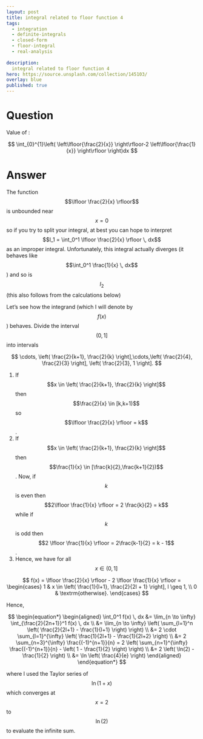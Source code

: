 ---
layout: post
title: integral related to floor function 4
tags:
  - integration   
  - definite-integrals
  - closed-form
  - floor-integral
  - real-analysis
  
description:  
  integral related to floor function 4
hero: https://source.unsplash.com/collection/145103/
overlay: blue
published: true
---


# Question

Value of :

$$
\int_{0}^{1}\left( \left\lfloor{\frac{2}{x}} \right\rfloor-2 \left\lfloor{\frac{1}{x}} \right\rfloor \right)dx
$$


<!--break-->


# Answer

The function $$\lfloor \frac{2}{x} \rfloor$$ is unbounded near $$x = 0$$ so if you try to split your integral, 
at best you can hope to interpret $$I_1 = \int_0^1 \lfloor \frac{2}{x} \rfloor \, dx$$ as an improper integral. 
Unfortunately, this integral actually diverges (it behaves like $$\int_0^1 \frac{1}{x} \, dx$$) and so is $$I_2$$ 
(this also follows from the calculations below)

Let's see how the integrand (which I will denote by $$f(x)$$) behaves. Divide the interval $$\left( 0, 1 \right]$$ 
into intervals

$$
\cdots, \left( \frac{2}{k+1}, \frac{2}{k} \right],\cdots,\left( \frac{2}{4}, \frac{2}{3} \right], \left( \frac{2}{3}, 1 \right]. 
$$

 1. If $$x \in \left( \frac{2}{k+1}, \frac{2}{k} \right]$$ then $$\frac{2}{x} \in [k,k+1)$$ so $$\lfloor \frac{2}{x} 
 \rfloor = k$$. 
 2. If $$x \in \left( \frac{2}{k+1}, \frac{2}{k} \right]$$ then $$\frac{1}{x} \in [\frac{k}{2},\frac{k+1}{2})$$. 
 Now, if $$k$$ is even then $$2\lfloor \frac{1}{x} \rfloor = 2 \frac{k}{2} = k$$ while if $$k$$ is odd then $$2 \lfloor 
 \frac{1}{x} \rfloor = 2\frac{k-1}{2} = k - 1$$.
 3. Hence, we have for all $$x \in (0,1]$$
 
$$
 f(x) = \lfloor \frac{2}{x} \rfloor - 2 \lfloor \frac{1}{x} \rfloor = \begin{cases} 1 & x \in \left( \frac{1}{l+1}, \frac{2}{2l + 1} \right], l \geq 1, \\
0 & \textrm{otherwise}. \end{cases} 
$$

Hence,

$$
\begin{equation*}
\begin{aligned}
\int_0^1 f(x) \, dx &= \lim_{n \to \infty} \int_{\frac{2}{2n+1}}^1 f(x) \, dx \\
&= \lim_{n \to \infty} \left( \sum_{l=1}^n \left( \frac{2}{2l+1} - \frac{1}{l+1} \right) \right) \\
&= 2 \cdot \sum_{l=1}^{\infty} \left( \frac{1}{2l+1} - \frac{1}{2l+2} \right) \\
&= 2 \sum_{n=3}^{\infty} \frac{(-1)^{n+1}}{n} = 2 \left( \sum_{n=1}^{\infty} \frac{(-1)^{n+1}}{n} - \left( 1 - \frac{1}{2} \right) \right) \\
&= 2 \left( \ln(2) - \frac{1}{2} \right) \\
&= \ln \left( \frac{4}{e} \right) 
\end{aligned}
\end{equation*}
$$

where I used the Taylor series of $$\ln(1 + x)$$ which converges at $$x = 2$$ to $$\ln(2)$$ to evaluate the infinite sum. 
